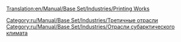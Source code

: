[[Translation:en/Manual/Base Set/Industries/Printing Works]]

{{ru/Manual/Base Set/Industries/Промышленность| имя=Типография
| Изображение=en/Manual/Base Set/Industries/Printworks.png
| Климат=[[ru/Manual/Климат#subarkticheskii|Субарктический]]
| Принимает=[[ru/Manual/Base Set/Cargos/Бумага|бумага]]
| Производит=[[ru/Manual/Base Set/Cargos/Товары|товары]]
| Примечания=отсутствует в других [[ru/Manual/Климат|климатах]]
}}

{{ru/Manual/Base Set/Industries/Navbox Промышленность}}

[[Category:ru/Manual/Base Set/Industries/Третичные отрасли]]
[[Category:ru/Manual/Base Set/Industries/Отрасли субарктического климата]]